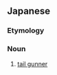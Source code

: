 ==Japanese==
{{ja-kanjitab|び|ぶ|じゅう|しゅ}}

===Etymology===
{{compound|lang=ja|sort=びぶじゅうしゅ|尾部|tr1=bibu|t1=tail|銃手|tr2=jūshu|t2=gunner}}

===Noun===
{{ja-noun|びぶじゅうしゅ}}

# [[tail gunner]]